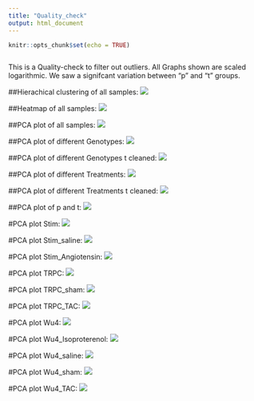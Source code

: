 ```yaml
---
title: "Quality_check"
output: html_document
---
```


```r
knitr::opts_chunk$set(echo = TRUE)
```
```r

```

This is a Quality-check to filter out outliers.
All Graphs shown are scaled logarithmic.
We saw a signifcant variation between "p" and "t" groups.



##Hierachical clustering of all samples:
![](./../Figures/hcluster.png) 

##Heatmap of all samples:
![](./../Figures/heatmap.png)

##PCA plot of all samples:
![](./../Figures/PCA/PCA.png)

##PCA plot of different Genotypes:
![](./../Figures/PCA/PCA_Genotype.png)

##PCA plot of different Genotypes t cleaned:
![](./../Figures/PCA/PCA_Genotype_wo_t.png)

##PCA plot of different Treatments:
![](./../Figures/PCA/PCA_Treatment.png)

##PCA plot of different Treatments t cleaned:
![](./../Figures/PCA/PCA_Treatment_wo_t.png)

##PCA plot of p and t:
![](./../Figures/PCA/PCA_p_t.png)

#PCA plot Stim:
![](./../Figures/PCA/PCA_Stim.png)

#PCA plot Stim_saline:
![](./../Figures/PCA/PCA_Stim_saline.png)

#PCA plot Stim_Angiotensin:
![](./../Figures/PCA/PCA_Stim_ATII.png)

#PCA plot TRPC:
![](./../Figures/PCA/PCA_TRPC.png)

#PCA plot TRPC_sham:
![](./../Figures/PCA/PCA_TRPC_sham.png)

#PCA plot TRPC_TAC:
![](./../Figures/PCA/PCA_TRPC_TAC.png)

#PCA plot Wu4:
![](./../Figures/PCA/PCA_Wu4.png)

#PCA plot Wu4_Isoproterenol:
![](./../Figures/PCA/PCA_Wu4_Iso.png)

#PCA plot Wu4_saline:
![](./../Figures/PCA/PCA_Wu4_saline.png)

#PCA plot Wu4_sham:
![](./../Figures/PCA/PCA_Wu4_sham.png)

#PCA plot Wu4_TAC:
![](./../Figures/PCA/PCA_Wu4_TAC.png)






